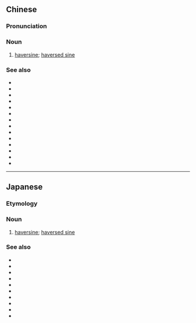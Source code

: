 ==Chinese==
{{zh-forms|type=12}}

===Pronunciation===
{{zh-pron
|m=bànzhèngshǐ
|c=bun3 zing3 ci2
|cat=n
}}

===Noun===
{{zh-noun}}

# {{lb|zh|trigonometry}} [[haversine]]; [[haversed sine]]

===See also===
* {{zh-l|三角函數}}
* {{zh-l|正弦}}
* {{zh-l|餘弦}}
* {{zh-l|正切}}
* {{zh-l|餘切}}
* {{zh-l|正割}}
* {{zh-l|餘割}}
* {{zh-l|正矢}}
* {{zh-l|餘矢}}
* {{zh-l|半餘矢}}
* {{zh-l|反正弦}}
* {{zh-l|反餘弦}}
* {{zh-l|反正切}}
* {{zh-l|反餘切}}
----
==Japanese==
{{ja-kanjitab|はん|せい|し|yomi=o}}

===Etymology===
{{compound|ja|半|正矢|tr1=han|t1=[[half]]|tr2=seishi|t2=[[versed sine]]|sort=はんせいし}}

===Noun===
{{ja-noun|はんせいし}}

# {{lb|ja|trigonometry|sort=はんせいし}} [[haversine]]; [[haversed sine]]

===See also===
* {{ja-r|三%角%関%数|さん%かく% かん%すう}}
* {{ja-r|正%弦|せい%げん}}
* {{ja-r|余%弦|よ%げん}}
* {{ja-r|正%接|せい%せつ}}
* {{ja-r|余%接|よ%せつ}}
* {{ja-r|正%割|せい%かつ}}
* {{ja-r|余%割|よ%かつ}}
* {{ja-r|正%矢|せい%し}}
* {{ja-r|余%矢|よ%し}}
* {{ja-l|半余矢|はんよし|han'yoshi}}